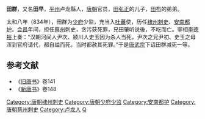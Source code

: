 '''田群'''，又名'''田早'''，[[平州|平州]]卢龙縣人，[[唐朝|唐朝]]官员，[[田弘正|田弘正]]的儿子，[[田布|田布]]的弟弟。

太和八年（834年），田群为[[少府|少府]]少监，充当入[[吐蕃|吐蕃]]使，历任[[棣州|棣州]][[刺史|刺史]]、[[安南都护|安南都护]]。[[会昌_(唐朝)|会昌]]年间，担任[[蔡州|蔡州]]刺史，贪污获死罪，兄田肇听说後，不吃而亡。宰相[[李德裕|李德裕]]上奏：“汉朝河间人尹次、颍川人史玉因为杀人当死，尹次之兄尹初、史玉之母浑到官府请代，都自缢而死，当时都赦其死罪。”于是[[唐武宗|唐武宗]]下诏田群减死一等。
==参考文献==
* 《[[旧唐书|旧唐书]]》卷141
* 《[[新唐书|新唐书]]》卷148

{{DEFAULTSORT:T}}
[[Category:唐朝棣州刺史|Category:唐朝棣州刺史]]
[[Category:唐朝少府少监|Category:唐朝少府少监]]
[[Category:安南都护|Category:安南都护]]
[[Category:唐朝蔡州刺史|Category:唐朝蔡州刺史]]
[[Category:卢龙人|Category:卢龙人]]
[[Category:田姓|Q]]